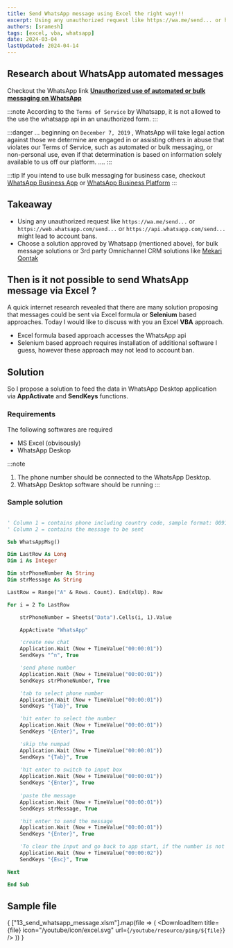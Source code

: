 ```yaml
---
title: Send WhatsApp message using Excel the right way!!!
excerpt: Using any unauthorized request like https://wa.me/send... or https://web.whatsapp.com/send... or https://api.whatsapp.com/send... might lead to account bans.
authors: [sramesh]
tags: [excel, vba, whatsapp]
date: 2024-03-04
lastUpdated: 2024-04-14
---
```




## Research about WhatsApp automated messages

Checkout the WhatsApp link **[Unauthorized use of automated or bulk messaging on WhatsApp](https://faq.whatsapp.com/5957850900902049)**

:::note
According to the `Terms of Service` by Whatsapp, it is not allowed to the use the whatsapp api in an unauthorized form. 
:::

:::danger
... beginning on `December 7, 2019` , WhatsApp will take legal action against those we determine are engaged in or assisting others in abuse that violates our Terms of Service, such as automated or bulk messaging, or non-personal use, even if that determination is based on information solely available to us off our platform. ....
:::

:::tip
If you intend to use bulk messaging for business case, checkout [WhatsApp Business App](https://www.whatsapp.com/business/) or [WhatsApp Business Platform](https://www.whatsapp.com/business/api)
:::

## Takeaway

* Using any unauthorized request like `https://wa.me/send...` or `https://web.whatsapp.com/send...` or `https://api.whatsapp.com/send...` might lead to account bans.
* Choose a solution approved by Whatsapp (mentioned above), for bulk message solutions or 3rd party Omnichannel CRM solutions like [Mekari Qontak](https://qontak.com/intl/)

## Then is it not possible to send WhatsApp message via Excel ?

A quick internet research revealed that there are many solution proposing that messages could be sent via Excel formula or __Selenium__ based approaches. Today I would like to discuss with you an Excel **VBA** approach.
* Excel formula based approach accesses the WhatsApp api
* Selenium based approach requires installation of additional software
I guess, however these approach may not lead to account ban.

## Solution

So I propose a solution to feed the data in WhatsApp Desktop application via __AppActivate__ and __SendKeys__ functions.

### Requirements

The following softwares are required
* MS Excel (obvisously)
* WhatsApp Deskop

:::note
1. The phone number should be connected to the WhatsApp Desktop.
2. WhatsApp Desktop software should be running
:::

### Sample solution

```vb title="SendMessage"

' Column 1 = contains phone including country code, sample format: 009172---
' Column 2 = contains the message to be sent

Sub WhatsAppMsg()

Dim LastRow As Long
Dim i As Integer

Dim strPhoneNumber As String
Dim strMessage As String

LastRow = Range("A" & Rows. Count). End(xlUp). Row

For i = 2 To LastRow

    strPhoneNumber = Sheets("Data").Cells(i, 1).Value

    AppActivate "WhatsApp"

    'create new chat
    Application.Wait (Now + TimeValue("00:00:01"))
    SendKeys "^n", True

    'send phone number
    Application.Wait (Now + TimeValue("00:00:01"))
    SendKeys strPhoneNumber, True

    'tab to select phone number
    Application.Wait (Now + TimeValue("00:00:01"))
    SendKeys "{Tab}", True

    'hit enter to select the number
    Application.Wait (Now + TimeValue("00:00:01"))
    SendKeys "{Enter}", True

    'skip the numpad
    Application.Wait (Now + TimeValue("00:00:01"))
    SendKeys "{Tab}", True
    
    'hit enter to switch to input box
    Application.Wait (Now + TimeValue("00:00:01"))
    SendKeys "{Enter}", True
    
    'paste the message
    Application.Wait (Now + TimeValue("00:00:01"))
    SendKeys strMessage, True

    'hit enter to send the message
    Application.Wait (Now + TimeValue("00:00:01"))
    SendKeys "{Enter}", True

    'To clear the input and go back to app start, if the number is not found
    Application.Wait (Now + TimeValue("00:00:02"))
    SendKeys "{Esc}", True

Next

End Sub
```

## Sample file

{
["13_send_whatsapp_message.xlsm"].map(file => (
    <DownloadItem title={file} icon="/youtube/icon/excel.svg" url={`/youtube/resource/ping/${file}`}  />
    ))
}